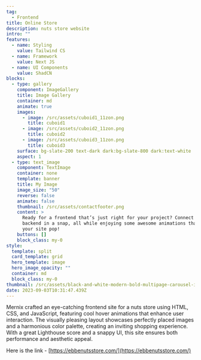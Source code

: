 ```yaml
---
tag:
  - Frontend
title: Online Store
description: nuts store website
intro: ""
features:
  - name: Styling
    value: Tailwind CS
  - name: Framework
    value: Next JS
  - name: UI Components
    value: ShadCN
blocks:
  - type: gallery
    component: ImageGallery
    title: Image Gallery
    container: md
    animate: true
    images:
      - image: /src/assets/cuboid1_11zon.png
        title: cuboid1
      - image: /src/assets/cuboid2_11zon.png
        title: cuboid2
      - image: /src/assets/cuboid3_11zon.png
        title: cuboid3
    surface: bg-slate-200 text-dark dark:bg-slate-800 dark:text-white
    aspect: 1
  - type: text_image
    component: TextImage
    container: none
    template: banner
    title: My Image
    image_size: "50"
    reverse: false
    animate: false
    thumbnail: /src/assets/contactfooter.png
    content: >
      Ready for a frontend that’s just right for your project? Connect it to the
      backend in a snap, all while enjoying some awesome animations that make
      your site pop!
    buttons: []
    block_class: my-0
style:
  template: split
  card_template: grid
  hero_template: image
  hero_image_opacity: ""
  container: md
  block_class: my-0
thumbnail: /src/assets/black-and-white-modern-bold-multipage-carousel-instagram-post-2-_11zon.png
date: 2023-09-03T10:31:47.439Z
---
```

Mernix crafted an eye-catching frontend site for a nuts store using HTML, CSS, and JavaScript, featuring cool hover animations that enhance user interaction. The visually pleasing layout showcases perfectly placed images and a harmonious color palette, creating an inviting shopping experience. With a great Lighthouse score and a snappy UI, this site ensures both performance and aesthetic appeal. 

Here is the link - [https://ebbenutsstore.com/](https://ebbenutsstore.com/)

